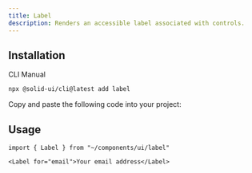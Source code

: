 ```yaml
---
title: Label
description: Renders an accessible label associated with controls.
---
```


<ComponentPreview name="checkbox-demo" />

## Installation

<Tabs defaultValue="cli">

<TabsList>
  <TabsTrigger value="cli">CLI</TabsTrigger>
  <TabsTrigger value="manual">Manual</TabsTrigger>
</TabsList>

<TabsContent value="cli">

```bash
npx @solid-ui/cli@latest add label
```

</TabsContent>

<TabsContent value="manual">

<Step>Copy and paste the following code into your project: </Step>

<ComponentSource name="label" />

</TabsContent>

</Tabs>

## Usage

```tsx
import { Label } from "~/components/ui/label"
```

```tsx
<Label for="email">Your email address</Label>
```
